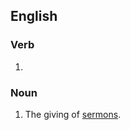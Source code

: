 ==English==

===Verb===
{{head|en|verb form}}

# {{present participle of|en|sermonize|nocat=1}}

===Noun===
{{en-noun}}

# The giving of [[sermon]]s.